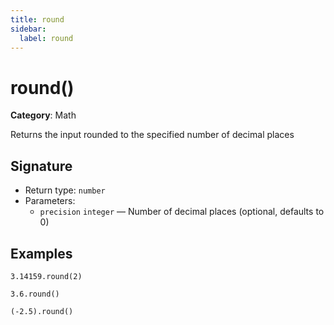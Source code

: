 ```yaml
---
title: round
sidebar:
  label: round
---
```


# round()

**Category**: Math

Returns the input rounded to the specified number of decimal places

## Signature

- Return type: `number`
- Parameters:
  - `precision` `integer` — Number of decimal places (optional, defaults to 0)

## Examples

```fhirpath
3.14159.round(2)
```

```fhirpath
3.6.round()
```

```fhirpath
(-2.5).round()
```

